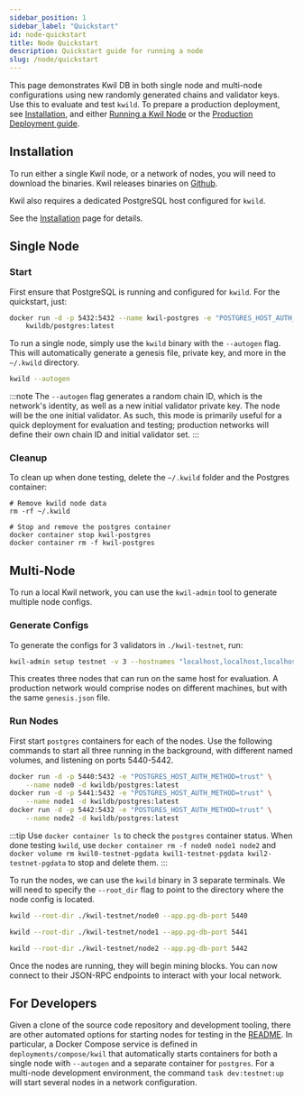 ```yaml
---
sidebar_position: 1
sidebar_label: "Quickstart"
id: node-quickstart
title: Node Quickstart
description: Quickstart guide for running a node
slug: /node/quickstart
---
```


This page demonstrates Kwil DB in both single node and multi-node configurations
using new randomly generated chains and validator keys. Use this to evaluate and
test `kwild`. To prepare a production deployment, see
[Installation](/docs/daemon/installation), and either [Running a Kwil Node](/docs/daemon/kwild)
or the [Production Deployment guide](/docs/node/production).

## Installation

To run either a single Kwil node, or a network of nodes, you will need to download the binaries.  Kwil releases
binaries on [Github](https://github.com/kwilteam/kwil-db/releases).

Kwil also requires a dedicated PostgreSQL host configured for `kwild`.

See the [Installation](/docs/daemon/installation) page for details.

## Single Node

### Start

First ensure that PostgreSQL is running and configured for `kwild`. For the quickstart, just:

```bash
docker run -d -p 5432:5432 --name kwil-postgres -e "POSTGRES_HOST_AUTH_METHOD=trust" \
    kwildb/postgres:latest
```

To run a single node, simply use the `kwild` binary with the `--autogen` flag.
This will automatically generate a genesis file, private key, and more in the
`~/.kwild` directory.

```bash
kwild --autogen
```

:::note
The `--autogen` flag generates a random chain ID, which is the network's identity, as well as a new initial validator private key.
The node will be the one initial validator.
As such, this mode is primarily useful for a quick deployment for evaluation and testing; production networks will define their own chain ID and initial validator set.
:::

### Cleanup

To clean up when done testing, delete the `~/.kwild` folder and the Postgres container:

```shell
# Remove kwild node data
rm -rf ~/.kwild

# Stop and remove the postgres container
docker container stop kwil-postgres
docker container rm -f kwil-postgres
```

## Multi-Node

To run a local Kwil network, you can use the `kwil-admin` tool to generate multiple node configs.

### Generate Configs

To generate the configs for 3 validators in `./kwil-testnet`, run:

```bash
kwil-admin setup testnet -v 3 --hostnames "localhost,localhost,localhost" --output-dir ./kwil-testnet
```

This creates three nodes that can run on the same host for evaluation.
A production network would comprise nodes on different machines, but with the same `genesis.json` file.

### Run Nodes

First start `postgres` containers for each of the nodes. Use the following
commands to start all three running in the background, with different named
volumes, and listening on ports 5440-5442.

```bash
docker run -d -p 5440:5432 -e "POSTGRES_HOST_AUTH_METHOD=trust" \
    --name node0 -d kwildb/postgres:latest
docker run -d -p 5441:5432 -e "POSTGRES_HOST_AUTH_METHOD=trust" \
    --name node1 -d kwildb/postgres:latest
docker run -d -p 5442:5432 -e "POSTGRES_HOST_AUTH_METHOD=trust" \
    --name node2 -d kwildb/postgres:latest
```

:::tip
Use `docker container ls` to check the `postgres` container status. When done testing
`kwild`, use `docker container rm -f node0 node1 node2` and
`docker volume rm kwil0-testnet-pgdata kwil1-testnet-pgdata kwil2-testnet-pgdata`
to stop and delete them.
:::

To run the nodes, we can use the `kwild` binary in 3 separate terminals.  We will need to specify the `--root_dir` flag to
point to the directory where the node config is located.

```bash title="Terminal 1"
kwild --root-dir ./kwil-testnet/node0 --app.pg-db-port 5440
```

```bash title="Terminal 2"
kwild --root-dir ./kwil-testnet/node1 --app.pg-db-port 5441
```

```bash title="Terminal 3"
kwild --root-dir ./kwil-testnet/node2 --app.pg-db-port 5442
```

Once the nodes are running, they will begin mining blocks.  You can now connect to their JSON-RPC
endpoints to interact with your local network.

## For Developers

Given a clone of the source code repository and development tooling, there are
other automated options for starting nodes for testing in the
[README](https://github.com/kwilteam/kwil-db/blob/main/README.md). In
particular, a Docker Compose service is defined in `deployments/compose/kwil`
that automatically starts containers for both a single node with `--autogen` and
a separate container for `postgres`. For a multi-node development environment,
the command `task dev:testnet:up` will start several nodes in a network
configuration.
